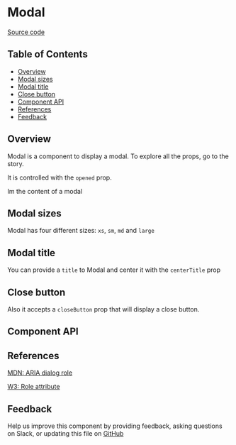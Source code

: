 
# Modal

[Source code](https://github.com/leemonade/bubbles/tree/main/packages/components/src/overlay/Modal/Modal.js)

## Table of Contents

<!-- START doctoc generated TOC please keep comment here to allow auto update -->
<!-- DON'T EDIT THIS SECTION, INSTEAD RE-RUN doctoc TO UPDATE -->

- [Overview](#overview)
- [Modal sizes](#modal-sizes)
- [Modal title](#modal-title)
- [Close button](#close-button)
- [Component API](#component-api)
- [References](#references)
- [Feedback](#feedback)

## Overview

Modal is a component to display a modal. To explore all the props, go to the story.

It is controlled with the `opened` prop.

<ThemeProvider>
  <Modal>
    <Text>Im the content of a modal</Text>
  </Modal>
</ThemeProvider>

## Modal sizes

Modal has four different sizes: `xs`, `sm`, `md` and `large`

## Modal title

You can provide a `title` to Modal and center it with the `centerTitle` prop

## Close button

Also it accepts a `closeButton` prop that will display a close button.

## Component API

<Preview>
  <Story id="molecules-overlay-modal--playground" />
</Preview>

<Props of={Modal} />

## References

[MDN: ARIA dialog role](https://developer.mozilla.org/en-US/docs/Web/Accessibility/ARIA/Roles/dialog_role)

[W3: Role attribute](https://www.w3.org/WAI/PF/HTML/wiki/RoleAttribute)

## Feedback

Help us improve this component by providing feedback, asking questions on Slack, or updating this file on
[GitHub](https://github.com/leemonade/bubbles/edit/main/packages/components/src/overlay/Modal/Modal.mdx)
